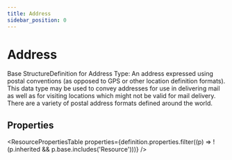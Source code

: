 ```yaml
---
title: Address
sidebar_position: 0
---
```



# Address

Base <Link to="/docs/api/fhir/resources/structuredefinition">StructureDefinition</Link> for <Link to="/docs/api/fhir/datatypes/address">Address</Link> Type: An address expressed using postal conventions (as opposed to GPS or other location definition formats). This data type may be used to convey addresses for use in delivering mail as well as for visiting locations which might not be valid for mail delivery. There are a variety of postal address formats defined around the world.

<Tabs queryString="section">
  <TabItem value="schema" label="Schema" default>

## Properties

<ResourcePropertiesTable
  properties={definition.properties.filter((p) => !(p.inherited && p.base.includes('Resource')))}
/>

  </TabItem>

</Tabs>
